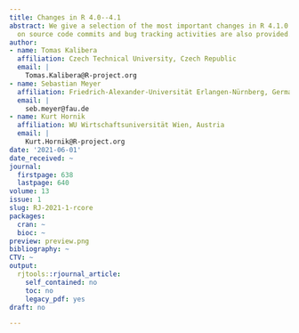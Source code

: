 ```yaml
---
title: Changes in R 4.0--4.1
abstract: We give a selection of the most important changes in R 4.1.0. Some statistics
  on source code commits and bug tracking activities are also provided.
author:
- name: Tomas Kalibera
  affiliation: Czech Technical University, Czech Republic
  email: |
    Tomas.Kalibera@R-project.org
- name: Sebastian Meyer
  affiliation: Friedrich-Alexander-Universität Erlangen-Nürnberg, Germany
  email: |
    seb.meyer@fau.de
- name: Kurt Hornik
  affiliation: WU Wirtschaftsuniversität Wien, Austria
  email: |
    Kurt.Hornik@R-project.org
date: '2021-06-01'
date_received: ~
journal:
  firstpage: 638
  lastpage: 640
volume: 13
issue: 1
slug: RJ-2021-1-rcore
packages:
  cran: ~
  bioc: ~
preview: preview.png
bibliography: ~
CTV: ~
output:
  rjtools::rjournal_article:
    self_contained: no
    toc: no
    legacy_pdf: yes
draft: no

---
```

